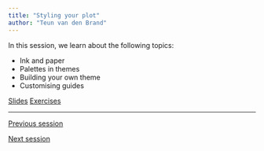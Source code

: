 ```yaml
---
title: "Styling your plot"
author: "Teun van den Brand"
---
```


In this session, we learn about the following topics:

* Ink and paper
* Palettes in themes
* Building your own theme
* Customising guides

::: {.text-center .plain}
:::::: {.btn-group}
[Slides](../slides/4_theme_guide.qmd){.btn .btn-primary role="button"}
[Exercises](../exercises/4_theme_guide.qmd){.btn .btn-success role="button"}
::::::
:::

---

::: {.d-flex .justify-content-between}
[<i class="bi bi-caret-left"></i> Previous session](../sessions/3_text_fonts.qmd){.btn .btn-sm .btn-outline-secondary role="button"}

[Next session <i class="bi bi-caret-right"></i>](../sessions/5_composition.qmd){.btn .btn-sm .btn-outline-secondary role="button"}
:::
